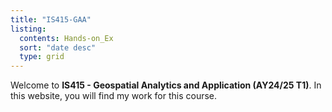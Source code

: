 ```yaml
---
title: "IS415-GAA"
listing:
  contents: Hands-on_Ex
  sort: "date desc"
  type: grid
---
```


Welcome to **IS415 - Geospatial Analytics and Application (AY24/25 T1)**. In this website, you will find my work for this course.
